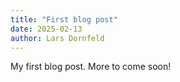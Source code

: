 ```yaml
---
title: "First blog post"
date: 2025-02-13
author: Lars Dornfeld
---
```


My first blog post. More to come soon!
